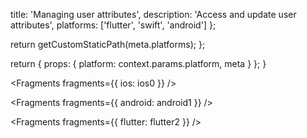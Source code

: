 
  title: 'Managing user attributes',
  description: 'Access and update user attributes',
  platforms: ['flutter', 'swift', 'android']
};

  return getCustomStaticPath(meta.platforms);
};

  return {
    props: {
      platform: context.params.platform,
      meta
    }
  };
}


<Fragments fragments={{ ios: ios0 }} />


<Fragments fragments={{ android: android1 }} />


<Fragments fragments={{ flutter: flutter2 }} />
